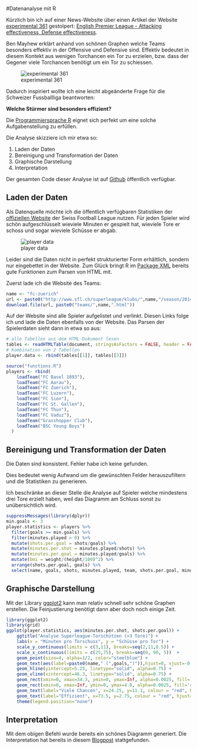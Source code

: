 #Datenanalyse mit R

Kürzlich bin ich auf einer News-Website über einen Artikel der Website [experimental 361](http://experimental361.com) gestolpert: 
[English Premier League - Attacking effectiveness, Defense effectiveness](http://experimental361.com/english-premier-league).

Ben Mayhew erklärt anhand von schönen Graphen welche Teams besonders effektiv in der Offensive und Defensive sind.
Effektiv bedeutet in diesem Kontekt aus wenigen Torchancen ein Tor zu erzielen, bzw. dass der Gegener viele Torchancen benötigt um ein Tor zu schiessen.

![experimental 361](images/experimental-361.png)


Dadurch inspiriert wollte ich eine leicht abgeänderte Frage für die Schweizer Fussballliga beantworten:

**Welche Stürmer sind besonders effizient?**

Die [Programmiersprache R](http://www.r-project.org/) eignet sich perfekt um eine solche Aufgabenstellung zu erfüllen.

Die Analyse skizziere ich mir etwa so:

1. Laden der Daten
2. Bereinigung und Transformation der Daten
3. Graphische Darstellung
4. Interpretation

Der gesamten Code dieser Analyse ist auf [Github](https://github.com/andreashermann/football-analysis) öffentlich verfügbar.

## Laden der Daten
Als Datenquelle möchte ich die öffentlich verfügbaren Statistiken der [offiziellen Website](http://www.sfl.ch) der Swiss Football League nutzen.
Für jeden Spieler wird schön aufgeschlüsselt wieviele Minuten er gespielt hat, wieviele Tore er schoss und sogar wieviele Schüsse er abgab.

![player data](images/player.png)

Leider sind die Daten nicht in perfekt strukturierter Form erhältlich, sondern nur eingebettet in der Website.
Zum Glück bringt R im [Package XML](http://cran.r-project.org/web/packages/XML/index.html) bereits gute Funktionen zum Parsen von HTML mit.

Zuerst lade ich die Website des Teams:
```r
name <- "fc-zuerich"
url <- paste0("http://www.sfl.ch/superleague/klubs/",name,"/season/201415/")
download.file(url, paste0("teams/",name,".html"))
```

Auf der Website sind alle Spieler aufgelistet und verlinkt.
Diesen Links folge ich und lade die Daten ebenfalls von der Website.
Das Parsen der Spielerdaten sieht dann in etwa so aus:
```r
# alle Tabellen aus dem HTML-Dokument lesen
tables <- readHTMLTable(document, stringsAsFactors = FALSE, header = FALSE)
# Kombination von 2 Tabellen
player.data <- rbind(tables[[1]], tables[[3]])
```

```r
source("functions.R")
players <- rbind(
    loadTeam("FC Basel 1893"),
    loadTeam("FC Aarau"),
    loadTeam("FC Zuerich"),
    loadTeam("FC Luzern"),
    loadTeam("FC Sion"),
    loadTeam("FC St. Gallen"),
    loadTeam("FC Thun"),
    loadTeam("FC Vaduz"),
    loadTeam("Grasshopper Club"),
    loadTeam("BSC Young Boys")
  )
```

## Bereinigung und Transformation der Daten

Die Daten sind konsistent. Fehler habe ich keine gefunden.

Dies bedeutet wenig Aufwand um die gewünschten Felder herauszufiltern und die Statistiken zu generieren.

Ich beschränke an dieser Stelle die Analyse auf Spieler welche mindestens drei Tore erzielt haben,
weil das Diagramm am Schluss sonst zu unübersichtlich wird.
```r
suppressMessages(library(dplyr))
min.goals <- 3
player.statistics <- players %>%
  filter(goals >= min.goals) %>%
  filter(minutes.played > 0) %>%
  mutate(shots.per.goal = shots/goals) %>%
  mutate(minutes.per.shot = minutes.played/shots) %>%
  mutate(minutes.per.goal = minutes.played/goals) %>%
  mutate(bmi = weight/(height/100)^2) %>%
  arrange(shots.per.goal, goals) %>%
  select(name, goals, shots, minutes.played, team, shots.per.goal, minutes.per.shot, minutes.per.goal)
```

## Graphische Darstellung

Mit der Library [ggplot2](http://ggplot2.org) kann man relativ schnell sehr schöne Graphen erstellen.
Die Feinjustierung benötigt dann aber doch noch einige Zeit.


```r
library(ggplot2)
library(grid)
ggplot(player.statistics, aes(minutes.per.shot, shots.per.goal)) + 
    ggtitle("Analyse Superleague-Torschützen (>3 Tore)") + 
    labs(x = "Minuten pro Torschuss", y = "Schüsse pro Tor") +
    scale_y_continuous(limits = c(3,11), breaks=seq(2,11,0.5)) + 
    scale_x_continuous(limits = c(25,75), breaks=seq(0, 90, 5))  +
    geom_point(size=4, alpha=1/2, color="steelblue") + 
    geom_text(aes(label=paste0(name," (",goals,")")),hjust=0, vjust=-0.5) + 
    geom_hline(yintercept=5.25, linetype="solid", alpha=0.75) +
    geom_vline(xintercept=46.3, linetype="solid", alpha=0.75) +
    geom_rect(xmin=0, xmax=34.3, ymin=0, ymax=Inf, alpha=0.0025, fill='red') +
    geom_rect(xmin=0, xmax=Inf, ymin=0, ymax=4.0, alpha=0.0025, fill='red') +
    geom_text(label="Viele Chancen", x=24.25, y=11.1, colour = "red", hjust=0, alpha=0.075) + 
    geom_text(label="Effizient", x=73.5, y=2.75, colour = "red", hjust=0, alpha=0.075) + 
    theme(legend.position="none")
```

## Interpretation

Mit dem obigen Befehl wurde bereits ein schönes Diagramm generiert.
Die Interpretation hat bereits in diesem [Blogpost](http://blog.andyhermann.ch/2015/02/superleague-stuermer-statistik.html) stattgefunden.
